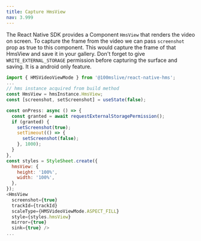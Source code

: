 ```yaml
---
title: Capture HmsView
nav: 3.999
---
```


The React Native SDK provides a Component `HmsView` that renders the video on screen. To capture the frame from the video we can pass `screenshot` prop 
as true to this component. This would capture the frame of that HmsView and save it in your gallery. Don't forget to give `WRITE_EXTERNAL_STORAGE` 
permission before capturing the surface and saving. It is a android only feature.

```js
import { HMSVideoViewMode } from '@100mslive/react-native-hms';
...
// hms instance acquired from build method
const HmsView = hmsInstance.HmsView;
const [screenshot, setScreenshot] = useState(false);

const onPress: async () => {
  const granted = await requestExternalStoragePermission();
  if (granted) {
    setScreenshot(true);
    setTimeout(() => {
      setScreenshot(false);
    }, 1000);
  }
},
const styles = StyleSheet.create({
  hmsView: {
    height: '100%',
    width: '100%',
  },
});
<HmsView
  screenshot={true}
  trackId={trackId} 
  scaleType={HMSVideoViewMode.ASPECT_FILL} 
  style={styles.hmsView} 
  mirror={true} 
  sink={true} />
...
```
